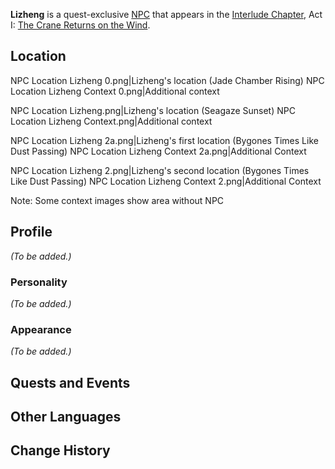 {{Meta
<!-- REMOVE THIS TEMPLATE AFTER ADDING MISSING INFO -->
|missing_NPC_context  = yes
|missing_NPC_profile  = yes
}}
{{Character Infobox
|type             = Quest NPC
|image            = NPC Lizheng.png
|realname         = 
|region           = Liyue
|affiliation      = 
|title            = 
|voiceEN          = 
|voiceCN          = 
|voiceJP          = 
|dialoguereward   = 
}}
'''Lizheng''' is a quest-exclusive [[NPC]] that appears in the [[Interlude Chapter]], Act I: [[The Crane Returns on the Wind]].

==Location==
<gallery hideaddbutton="true" captionalign="center">
NPC Location Lizheng 0.png|Lizheng's location (Jade Chamber Rising)
NPC Location Lizheng Context 0.png|Additional context

NPC Location Lizheng.png|Lizheng's location (Seagaze Sunset)
NPC Location Lizheng Context.png|Additional context

NPC Location Lizheng 2a.png|Lizheng's first location (Bygones Times Like Dust Passing)
NPC Location Lizheng Context 2a.png|Additional Context

NPC Location Lizheng 2.png|Lizheng's second location (Bygones Times Like Dust Passing)
NPC Location Lizheng Context 2.png|Additional Context
</gallery>
Note: Some context images show area without NPC

==Profile==
<!-- detailed story/lore information goes here -->
''(To be added.)''

===Personality===
''(To be added.)''

===Appearance===
''(To be added.)''

==Quests and Events==
{{Quest Appearances}}

==Other Languages==
{{Other Languages|default_hidden = 1
|en      = Lizheng
|zhs     = 理正
|zhs_rm  = Lǐzhèng
|zht     = 理正
|zht_rm  = Lǐzhèng
|ja      = 理正
|ja_rm   = Risei{{Assumed}}
|ko      = {{tt|리정|理正}}
|ko_rm   = Rijeong
|es      = Lizheng
|fr      = Lizheng
|ru      = Ли Чжэн
|th      = Lizheng
|vi      = Lizheng
|de      = Lizheng
|id      = Lizheng
|pt      = Lizheng
}}

==Change History==
{{Change History|2.4}}
<!--
==References==
{{Reflist}}-->